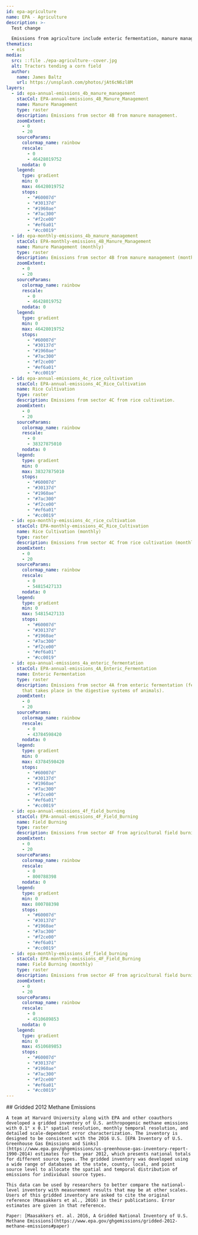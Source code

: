 ```yaml
---
id: epa-agriculture
name: EPA - Agriculture
description: >-
  Test change 

  Emissions from agriculture include enteric fermentation, manure management, rice cultivation, and field burning of agricultural residues
thematics:
  - eis
media:
  src: ::file ./epa-agriculture--cover.jpg
  alt: Tractors tending a corn field
  author:
    name: James Baltz
    url: https://unsplash.com/photos/jAt6cN6zl8M
layers:
  - id: epa-annual-emissions_4b_manure_management
    stacCol: EPA-annual-emissions_4B_Manure_Management
    name: Manure Management
    type: raster
    description: Emissions from sector 4B from manure management.
    zoomExtent:
      - 0
      - 20
    sourceParams:
      colormap_name: rainbow
      rescale:
        - 0
        - 46428019752
      nodata: 0
    legend:
      type: gradient
      min: 0
      max: 46428019752
      stops:
        - "#60007d"
        - "#30137d"
        - "#1960ae"
        - "#7ac300"
        - "#f2ce00"
        - "#ef6a01"
        - "#cc0019"
  - id: epa-monthly-emissions_4b_manure_management
    stacCol: EPA-monthly-emissions_4B_Manure_Management
    name: Manure Management (monthly)
    type: raster
    description: Emissions from sector 4B from manure management (monthly).
    zoomExtent:
      - 0
      - 20
    sourceParams:
      colormap_name: rainbow
      rescale:
        - 0
        - 46428019752
      nodata: 0
    legend:
      type: gradient
      min: 0
      max: 46428019752
      stops:
        - "#60007d"
        - "#30137d"
        - "#1960ae"
        - "#7ac300"
        - "#f2ce00"
        - "#ef6a01"
        - "#cc0019"
  - id: epa-annual-emissions_4c_rice_cultivation
    stacCol: EPA-annual-emissions_4C_Rice_Cultivation
    name: Rice Cultivation
    type: raster
    description: Emissions from sector 4C from rice cultivation.
    zoomExtent:
      - 0
      - 20
    sourceParams:
      colormap_name: rainbow
      rescale:
        - 0
        - 38327875010
      nodata: 0
    legend:
      type: gradient
      min: 0
      max: 38327875010
      stops:
        - "#60007d"
        - "#30137d"
        - "#1960ae"
        - "#7ac300"
        - "#f2ce00"
        - "#ef6a01"
        - "#cc0019"
  - id: epa-monthly-emissions_4c_rice_cultivation
    stacCol: EPA-monthly-emissions_4C_Rice_Cultivation
    name: Rice Cultivation (monthly)
    type: raster
    description: Emissions from sector 4C from rice cultivation (monthly).
    zoomExtent:
      - 0
      - 20
    sourceParams:
      colormap_name: rainbow
      rescale:
        - 0
        - 54815427133
      nodata: 0
    legend:
      type: gradient
      min: 0
      max: 54815427133
      stops:
        - "#60007d"
        - "#30137d"
        - "#1960ae"
        - "#7ac300"
        - "#f2ce00"
        - "#ef6a01"
        - "#cc0019"
  - id: epa-annual-emissions_4a_enteric_fermentation
    stacCol: EPA-annual-emissions_4A_Enteric_Fermentation
    name: Enteric Fermentation
    type: raster
    description: Emissions from sector 4A from enteric fermentation (fermentation
      that takes place in the digestive systems of animals).
    zoomExtent:
      - 0
      - 20
    sourceParams:
      colormap_name: rainbow
      rescale:
        - 0
        - 43784598420
      nodata: 0
    legend:
      type: gradient
      min: 0
      max: 43784598420
      stops:
        - "#60007d"
        - "#30137d"
        - "#1960ae"
        - "#7ac300"
        - "#f2ce00"
        - "#ef6a01"
        - "#cc0019"
  - id: epa-annual-emissions_4f_field_burning
    stacCol: EPA-annual-emissions_4F_Field_Burning
    name: Field Burning
    type: raster
    description: Emissions from sector 4F from agricultural field burning.
    zoomExtent:
      - 0
      - 20
    sourceParams:
      colormap_name: rainbow
      rescale:
        - 0
        - 800788398
      nodata: 0
    legend:
      type: gradient
      min: 0
      max: 800788398
      stops:
        - "#60007d"
        - "#30137d"
        - "#1960ae"
        - "#7ac300"
        - "#f2ce00"
        - "#ef6a01"
        - "#cc0019"
  - id: epa-monthly-emissions_4f_field_burning
    stacCol: EPA-monthly-emissions_4F_Field_Burning
    name: Field Burning (monthly)
    type: raster
    description: Emissions from sector 4F from agricultural field burning (monthly).
    zoomExtent:
      - 0
      - 20
    sourceParams:
      colormap_name: rainbow
      rescale:
        - 0
        - 4510689853
      nodata: 0
    legend:
      type: gradient
      min: 0
      max: 4510689853
      stops:
        - "#60007d"
        - "#30137d"
        - "#1960ae"
        - "#7ac300"
        - "#f2ce00"
        - "#ef6a01"
        - "#cc0019"
---
```


<Block>
  <Prose>
    ## Gridded 2012 Methane Emissions

    A team at Harvard University along with EPA and other coauthors developed a gridded inventory of U.S. anthropogenic methane emissions with 0.1° x 0.1° spatial resolution, monthly temporal resolution, and detailed scale-dependent error characterization. The inventory is designed to be consistent with the 2016 U.S. [EPA Inventory of U.S. Greenhouse Gas Emissions and Sinks](https://www.epa.gov/ghgemissions/us-greenhouse-gas-inventory-report-1990-2014) estimates for the year 2012, which presents national totals for different source types. The gridded inventory was developed using a wide range of databases at the state, county, local, and point source level to allocate the spatial and temporal distribution of emissions for individual source types.

    This data can be used by researchers to better compare the national-level inventory with measurement results that may be at other scales. Users of this gridded inventory are asked to cite the original reference (Maasakkers et al., 2016) in their publications. Error estimates are given in that reference.

    Paper: [Maasakkers et. al. 2016, A Gridded National Inventory of U.S. Methane Emissions](https://www.epa.gov/ghgemissions/gridded-2012-methane-emissions#paper)

  </Prose>
</Block>
